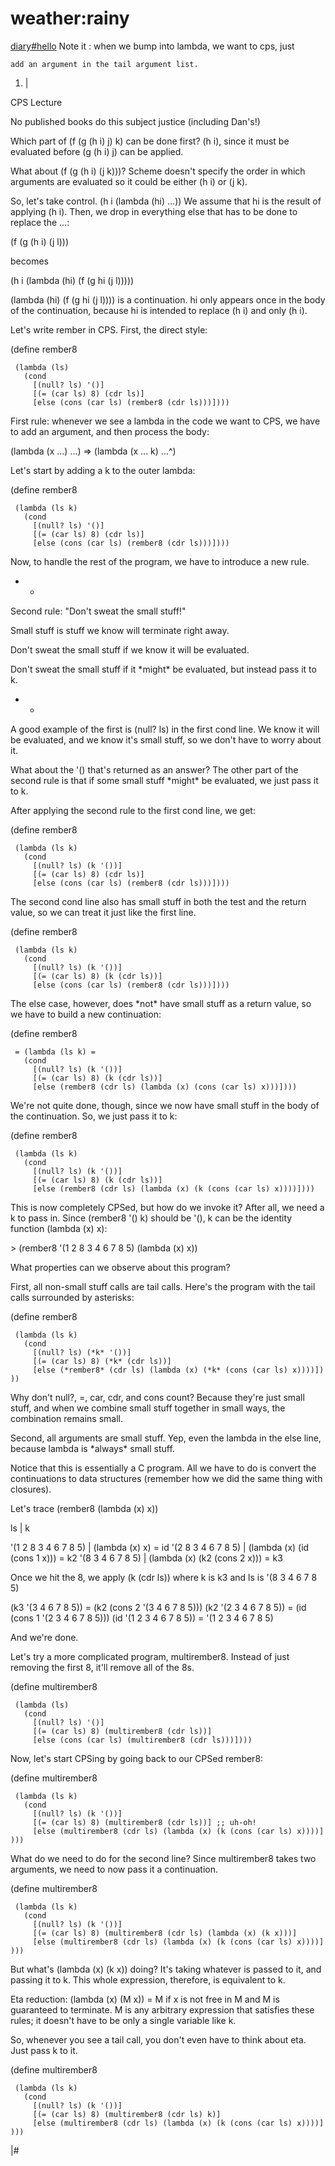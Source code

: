 = weather:rainy =

[[diary#hello]]
Note it :  when we bump into lambda, we want to cps, just 
 add an argument in the tail argument list.
#|

CPS Lecture

No published books do this subject justice (including Dan's!)

Which part of (f (g (h i) j) k) can be done first? (h i), since it
must be evaluated before (g (h i) j) can be applied.

What about (f (g (h i) (j k)))? Scheme doesn't specify the order in
which arguments are evaluated so it could be either (h i) or (j k).

So, let's take control. (h i (lambda (hi) ...)) We assume that hi is
the result of applying (h i). Then, we drop in everything else that
has to be done to replace the ...:

(f (g (h i) (j l)))

becomes

(h i (lambda (hi) (f (g hi (j l)))))

(lambda (hi) (f (g hi (j l)))) is a continuation. hi only appears once
in the body of the continuation, because hi is intended to replace (h
i) and only (h i).

Let's write rember in CPS. First, the direct style:

(define rember8
  (lambda (ls)
    (cond
      [(null? ls) '()]
      [(= (car ls) 8) (cdr ls)]
      [else (cons (car ls) (rember8 (cdr ls)))])))

First rule: whenever we see a lambda in the code we want to CPS, we
have to add an argument, and then process the body:

(lambda (x ...) ...) => (lambda (x ... k) ...^)

Let's start by adding a k to the outer lambda:

(define rember8
  (lambda (ls k)
    (cond
      [(null? ls) '()]
      [(= (car ls) 8) (cdr ls)]
      [else (cons (car ls) (rember8 (cdr ls)))])))

Now, to handle the rest of the program, we have to introduce a new rule.

***

Second rule: "Don't sweat the small stuff!"

Small stuff is stuff we know will terminate right away.

Don't sweat the small stuff if we know it will be evaluated.

Don't sweat the small stuff if it *might* be evaluated, but instead
pass it to k.

***

A good example of the first is (null? ls) in the first cond line. We
know it will be evaluated, and we know it's small stuff, so we don't
have to worry about it.

What about the '() that's returned as an answer? The other part of the
second rule is that if some small stuff *might* be evaluated, we just
pass it to k.

After applying the second rule to the first cond line, we get:

(define rember8
  (lambda (ls k)
    (cond
      [(null? ls) (k '())]
      [(= (car ls) 8) (cdr ls)]
      [else (cons (car ls) (rember8 (cdr ls)))])))

The second cond line also has small stuff in both the test and the
return value, so we can treat it just like the first line.

(define rember8
  (lambda (ls k)
    (cond
      [(null? ls) (k '())]
      [(= (car ls) 8) (k (cdr ls))]
      [else (cons (car ls) (rember8 (cdr ls)))])))

The else case, however, does *not* have small stuff as a return value,
so we have to build a new continuation:

(define rember8
  = (lambda (ls k) =
    (cond
      [(null? ls) (k '())]
      [(= (car ls) 8) (k (cdr ls))]
      [else (rember8 (cdr ls) (lambda (x) (cons (car ls) x)))])))

We're not quite done, though, since we now have small stuff in the
body of the continuation. So, we just pass it to k:

(define rember8
  (lambda (ls k)
    (cond
      [(null? ls) (k '())]
      [(= (car ls) 8) (k (cdr ls))]
      [else (rember8 (cdr ls) (lambda (x) (k (cons (car ls) x))))])))

This is now completely CPSed, but how do we invoke it? After all, we
need a k to pass in. Since (rember8 '() k) should be '(), k can be the
identity function (lambda (x) x):

> (rember8 '(1 2 8 3 4 6 7 8 5) (lambda (x) x))

What properties can we observe about this program?

First, all non-small stuff calls are tail calls. Here's the program
with the tail calls surrounded by asterisks:

(define rember8
  (lambda (ls k)
    (cond
      [(null? ls) (*k* '())]
      [(= (car ls) 8) (*k* (cdr ls))]
      [else (*rember8* (cdr ls) (lambda (x) (*k* (cons (car ls) x))))])))

Why don't null?, =, car, cdr, and cons count? Because they're just
small stuff, and when we combine small stuff together in small ways,
the combination remains small.

Second, all arguments are small stuff. Yep, even the lambda in the
else line, because lambda is *always* small stuff.

Notice that this is essentially a C program. All we have to do is
convert the continuations to data structures (remember how we did the
same thing with closures).

Let's trace (rember8  (lambda (x) x))

ls | k

'(1 2 8 3 4 6 7 8 5) | (lambda (x) x) = id
'(2 8 3 4 6 7 8 5)   | (lambda (x) (id (cons 1 x))) = k2
'(8 3 4 6 7 8 5)     | (lambda (x) (k2 (cons 2 x))) = k3

Once we hit the 8, we apply (k (cdr ls)) where k is k3 and ls is '(8 3
4 6 7 8 5)

(k3 '(3 4 6 7 8 5)) = (k2 (cons 2 '(3 4 6 7 8 5)))
(k2 '(2 3 4 6 7 8 5)) = (id (cons 1 '(2 3 4 6 7 8 5)))
(id '(1 2 3 4 6 7 8 5)) = '(1 2 3 4 6 7 8 5)

And we're done.

Let's try a more complicated program, multirember8. Instead of just
removing the first 8, it'll remove all of the 8s.

(define multirember8
  (lambda (ls)
    (cond
      [(null? ls) '()]
      [(= (car ls) 8) (multirember8 (cdr ls))]
      [else (cons (car ls) (multirember8 (cdr ls)))])))

Now, let's start CPSing by going back to our CPSed rember8:

(define multirember8
  (lambda (ls k)
    (cond
      [(null? ls) (k '())]
      [(= (car ls) 8) (multirember8 (cdr ls))] ;; uh-oh!
      [else (multirember8 (cdr ls) (lambda (x) (k (cons (car ls) x))))])))

What do we need to do for the second line? Since multirember8 takes
two arguments, we need to now pass it a continuation.

(define multirember8
  (lambda (ls k)
    (cond
      [(null? ls) (k '())]
      [(= (car ls) 8) (multirember8 (cdr ls) (lambda (x) (k x)))]
      [else (multirember8 (cdr ls) (lambda (x) (k (cons (car ls) x))))])))

But what's (lambda (x) (k x)) doing? It's taking whatever is passed to
it, and passing it to k. This whole expression, therefore, is
equivalent to k.

Eta reduction: (lambda (x) (M x)) = M if x is not free in M and M is
guaranteed to terminate. M is any arbitrary expression that satisfies
these rules; it doesn't have to be only a single variable like k.

So, whenever you see a tail call, you don't even have to think about
eta. Just pass k to it.

(define multirember8
  (lambda (ls k)
    (cond
      [(null? ls) (k '())]
      [(= (car ls) 8) (multirember8 (cdr ls) k)]
      [else (multirember8 (cdr ls) (lambda (x) (k (cons (car ls) x))))])))

|#

